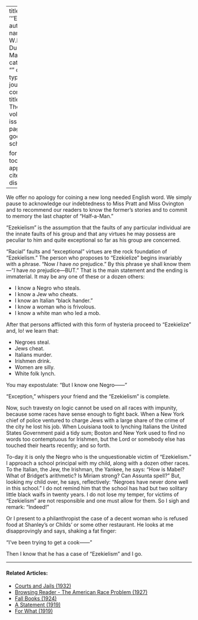
---
title: '''Ezekielism'''
author:
  - name:
      given: W.E.B.
      family: Du Bois
date: May 1911
categories: 
  - ""
citation: 
  type: article-journal
  container-title: The Crisis
  volume: 3
  issue: 1
  page: 25
google-scholar: true

format:
  html:
    toc: false
    appendix-cite-as: display
---



We offer no apology for coining a new long needed English word. We simply pause to acknowledge our indebtedness to Miss Pratt and Miss Ovington and to recommend our readers to know the former's stories and to commit to memory the last chapter of "Half-a-Man."

"Ezekielism" is the assumption that the faults of any particular individual are the innate faults of his group and that any virtues he may possess are peculiar to him and quite exceptional so far as his group are concerned.

"Racial" faults and "exceptional" virtues are the rock foundation of "Ezekielism." The person who proposes to "Ezekielize" begins invariably with a phrase. "Now *I* have *no* prejudice." By this phrase ye shall know them---"*I* have *no* prejudice---BUT." That is the main statement and the ending is immaterial. It may be any one of these or a dozen others:

* I know a Negro who steals.
* I know a Jew who cheats.
* I know an Italian "black hander."
* I know a woman who is frivolous. 
* I know a white man who led a mob. 

After that persons afflicted with this form of hysteria proceed to "Ezekielize" and, lo! we learn that:

* Negroes steal.
* Jews cheat.
* Italians murder.
* Irishmen drink.
* Women are silly.
* White folk lynch.

You may expostulate: "But I know one Negro------"

"Exception," whispers your friend and the "Ezekielism" is complete.

Now, such travesty on logic cannot be used on all races with impunity, because some races have sense enough to fight back. When a New York chief of police ventured to charge Jews with a large share of the crime of the city he lost his job. When Louisiana took to lynching Italians the United States Government paid a tidy sum; Boston and New York used to find no words too contemptuous for Irishmen, but the Lord or somebody else has touched their hearts recently; and so forth.

To-day it is only the Negro who is the unquestionable victim of "Ezekielism." I approach a school principal with my child, along with a dozen other races. To the Italian, the Jew, the Irishman, the Yankee, he says: "How is Mabel? What of Bridget's arithmetic? Is Miriam strong? Can Assunta spell?" But, looking my child over, he says, reflectively: "Negroes have never done well in this school." I do not remind him that the school has had but two solitary little black waifs in twenty years. I do not lose my temper, for victims of "Ezekielism" are not responsible and one must allow for them. So I sigh and remark: "Indeed!"

Or I present to a philanthropist the case of a decent woman who is refused food at Shanley's or Childs' or some other restaurant. He looks at me disapprovingly and says, shaking a fat finger:

"I've been trying to get a cook------"

Then I know that he has a case of "Ezekielism" and I go.

<!-- Similar articles start here -->
<div  class="clear-wrap"></div>
<hr>
#### Related Articles:

* [Courts and Jails (1932)](/Volumes/39/04/courts_and_jails.html)
* [Browsing Reader - The American Race Problem (1927)](/Volumes/34/07/browsing_reader.html)
* [Fall Books (1924)](/Volumes/29/01/fall_books.html)
* [A Statement (1919)](/Volumes/19/01/statement.html)
* [For What (1919)](/Volumes/17/06/for_what.html)

<!-- Similar articles end here -->